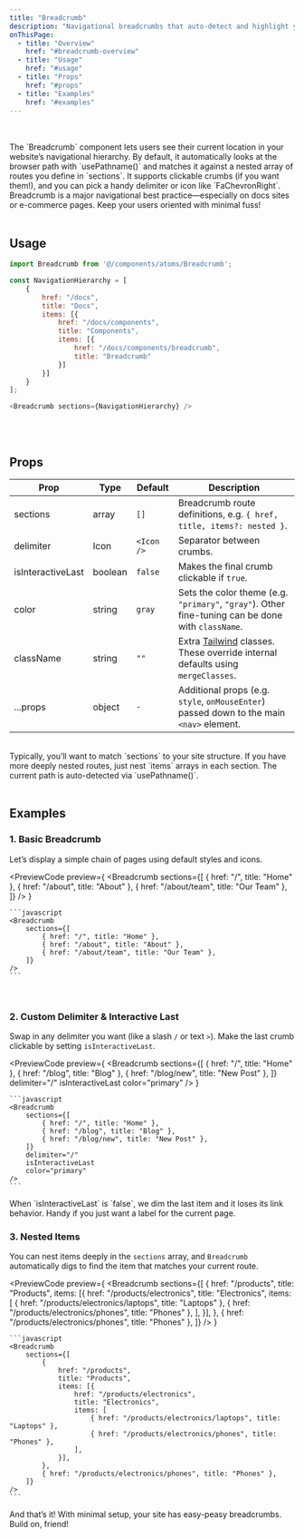 ```yaml
---
title: "Breadcrumb"
description: "Navigational breadcrumbs that auto-detect and highlight your current path."
onThisPage:
  - title: "Overview"
    href: "#breadcrumb-overview"
  - title: "Usage"
    href: "#usage"
  - title: "Props"
    href: "#props"
  - title: "Examples"
    href: "#examples"
---
```


<div id="breadcrumb-overview" />

<br/>

<div className="flex flex-col justify-center items-center">
    <Breadcrumb
        sections={[
            {
                href: "/docs",
                title: "Docs",
                items: [
                    {
                        href: "/docs/components",
                        title: "Components",
                        items: [
                            { href: "/docs/components/breadcrumb", title: "Breadcrumb" },
                        ]
                    }
                ]
            }
        ]}
    />
</div>

<br/>

<div>
    The `Breadcrumb` component lets users see their current location in your website’s navigational hierarchy. By default,
    it automatically looks at the browser path with `usePathname()` and matches it against a nested array of routes you define in
    `sections`. It supports clickable crumbs (if you want them!), and you can pick a handy delimiter or icon like
    `FaChevronRight`.
</div>

<Info>
    Breadcrumb is a major navigational best practice—especially on docs sites or e-commerce pages. Keep your users oriented with minimal fuss!
</Info>

<br/>
<br/>

<div id="usage" />

## Usage

```javascript
import Breadcrumb from '@/components/atoms/Breadcrumb';

const NavigationHierarchy = [
    {
        href: "/docs",
        title: "Docs",
        items: [{
            href: "/docs/components",
            title: "Components",
            items: [{
                href: "/docs/components/breadcrumb",
                title: "Breadcrumb"
            }]
        }]
    }
];

<Breadcrumb sections={NavigationHierarchy} />
```

<br/>
<br/>

<div id="props" />

## Props

| **Prop**          | **Type** | **Default** | **Description**                                                                                           |
|-------------------|----------|-------------|-----------------------------------------------------------------------------------------------------------|
| sections          | array    | `[]`        | Breadcrumb route definitions, e.g. `{ href, title, items?: nested }`.                                     |
| delimiter         | Icon     | `<Icon />`  | Separator between crumbs.                                                                                 |
| isInteractiveLast | boolean  | `false`     | Makes the final crumb clickable if `true`.                                                                |
| color             | string   | `gray`      | Sets the color theme (e.g. `"primary"`, `"gray"`). Other fine-tuning can be done with `className`.        |
| className         | string   | `""`        | Extra [Tailwind](https://tailwindcss.com) classes. These override internal defaults using `mergeClasses`. |
| ...props          | object   | `-`         | Additional props (e.g. `style`, `onMouseEnter`) passed down to the main `<nav>` element.                  |

<br/>

<Tip>
    Typically, you’ll want to match `sections` to your site structure. If you have more deeply nested routes,
    just nest `items` arrays in each section. The current path is auto-detected via `usePathname()`.
</Tip>

<br/>
<Divider />
<br/>

<div id="examples" />

## Examples

### 1. Basic Breadcrumb

Let’s display a simple chain of pages using default styles and icons.

<PreviewCode
    preview={
        <Breadcrumb
            sections={[
                { href: "/", title: "Home" },
                { href: "/about", title: "About" },
                { href: "/about/team", title: "Our Team" },
            ]}
        />
    }
>
    ```javascript
    <Breadcrumb
        sections={[
            { href: "/", title: "Home" },
            { href: "/about", title: "About" },
            { href: "/about/team", title: "Our Team" },
        ]}
    />
    ```
</PreviewCode>

<br />

### 2. Custom Delimiter & Interactive Last

Swap in any delimiter you want (like a slash `/` or text `>`). Make the last crumb clickable by setting `isInteractiveLast`.

<PreviewCode
    preview={
        <Breadcrumb
            sections={[
                { href: "/", title: "Home" },
                { href: "/blog", title: "Blog" },
                { href: "/blog/new", title: "New Post" },
            ]}
            delimiter="/"
            isInteractiveLast
            color="primary"
        />
    }
>
    ```javascript
    <Breadcrumb
        sections={[
            { href: "/", title: "Home" },
            { href: "/blog", title: "Blog" },
            { href: "/blog/new", title: "New Post" },
        ]}
        delimiter="/"
        isInteractiveLast
        color="primary"
    />
    ```
</PreviewCode>

<Info>
    When `isInteractiveLast` is `false`, we dim the last item and it loses its link behavior.
    Handy if you just want a label for the current page.
</Info>

<br />

### 3. Nested Items
You can nest items deeply in the `sections` array, and `Breadcrumb` automatically digs to find the item that matches your current route.

<PreviewCode
    preview={
        <Breadcrumb
            sections={[
                {
                    href: "/products",
                    title: "Products",
                    items: [{
                        href: "/products/electronics",
                        title: "Electronics",
                        items: [
                            { href: "/products/electronics/laptops", title: "Laptops" },
                            { href: "/products/electronics/phones", title: "Phones" },
                        ],
                    }],
                },
                { href: "/products/electronics/phones", title: "Phones" },
            ]}
        />
    }
>
    ```javascript
    <Breadcrumb
        sections={[
            {
                href: "/products",
                title: "Products",
                items: [{
                    href: "/products/electronics",
                    title: "Electronics",
                    items: [
                        { href: "/products/electronics/laptops", title: "Laptops" },
                        { href: "/products/electronics/phones", title: "Phones" },
                    ],
                }],
            },
            { href: "/products/electronics/phones", title: "Phones" },
        ]}
    />
    ```
</PreviewCode>

And that’s it! With minimal setup, your site has easy-peasy breadcrumbs. Build on, friend!

<br />
<br />
